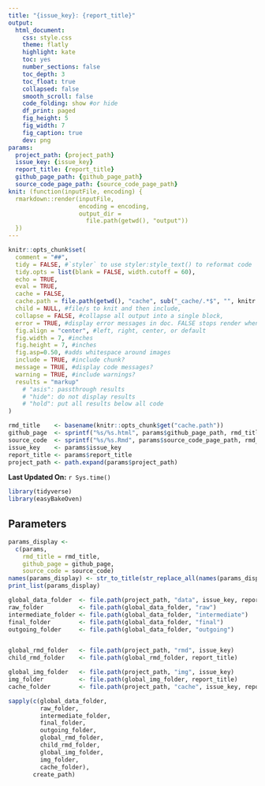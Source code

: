 ```yaml
---
title: "{issue_key}: {report_title}"
output: 
  html_document:
    css: style.css
    theme: flatly
    highlight: kate  
    toc: yes
    number_sections: false
    toc_depth: 3 
    toc_float: true 
    collapsed: false
    smooth_scroll: false
    code_folding: show #or hide
    df_print: paged
    fig_height: 5 
    fig_width: 7 
    fig_caption: true
    dev: png
params: 
  project_path: {project_path}  
  issue_key: {issue_key} 
  report_title: {report_title}
  github_page_path: {github_page_path}  
  source_code_page_path: {source_code_page_path}  
knit: (function(inputFile, encoding) {
  rmarkdown::render(inputFile,
                    encoding = encoding,
                    output_dir =
                      file.path(getwd(), "output"))
  })
---
```


```r
knitr::opts_chunk$set(
  comment = "##",
  tidy = FALSE, #`styler` to use styler:style_text() to reformat code
  tidy.opts = list(blank = FALSE, width.cutoff = 60),
  echo = TRUE,
  eval = TRUE,
  cache = FALSE,
  cache.path = file.path(getwd(), "cache", sub("_cache/.*$", "", knitr::opts_chunk$get("cache.path")), "/"),
  child = NULL, #file/s to knit and then include,
  collapse = FALSE, #collapse all output into a single block,
  error = TRUE, #display error messages in doc. FALSE stops render when error is thrown
  fig.align = "center", #left, right, center, or default
  fig.width = 7, #inches
  fig.height = 7, #inches
  fig.asp=0.50, #adds whitespace around images
  include = TRUE, #include chunk?
  message = TRUE, #display code messages?
  warning = TRUE, #include warnings?
  results = "markup"
    # "asis": passthrough results
    # "hide": do not display results 
    # "hold": put all results below all code
)  

rmd_title    <- basename(knitr::opts_chunk$get("cache.path"))
github_page  <- sprintf("%s/%s.html", params$github_page_path, rmd_title)
source_code  <- sprintf("%s/%s.Rmd", params$source_code_page_path, rmd_title)
issue_key    <- params$issue_key
report_title <- params$report_title
project_path <- path.expand(params$project_path)
```

**Last Updated On:** `r Sys.time()`  

```r
library(tidyverse)
library(easyBakeOven)
```

## Parameters  

```r
params_display <- 
  c(params,
    rmd_title = rmd_title, 
    github_page = github_page, 
    source_code = source_code)
names(params_display) <- str_to_title(str_replace_all(names(params_display), "[_]{1}", " "))
print_list(params_display)
```

```r
global_data_folder  <- file.path(project_path, "data", issue_key, report_title)
raw_folder          <- file.path(global_data_folder, "raw")
intermediate_folder <- file.path(global_data_folder, "intermediate")
final_folder        <- file.path(global_data_folder, "final")
outgoing_folder     <- file.path(global_data_folder, "outgoing") 


global_rmd_folder   <- file.path(project_path, "rmd", issue_key)
child_rmd_folder    <- file.path(global_rmd_folder, report_title)

global_img_folder   <- file.path(project_path, "img", issue_key)
img_folder          <- file.path(global_img_folder, report_title)
cache_folder        <- file.path(project_path, "cache", issue_key, report_title, "/")

sapply(c(global_data_folder,
         raw_folder,
         intermediate_folder,
         final_folder,
         outgoing_folder,
         global_rmd_folder,
         child_rmd_folder,
         global_img_folder,
         img_folder,
         cache_folder),
       create_path)
```

<!-- # Summary   -->

<!-- # Tasks   -->

<!-- ## Completed   -->

<!-- ## Backlog   -->

<!-- <a href='#top' style='float: right;'>Back to top</a> -->
<!-- <br> -->
